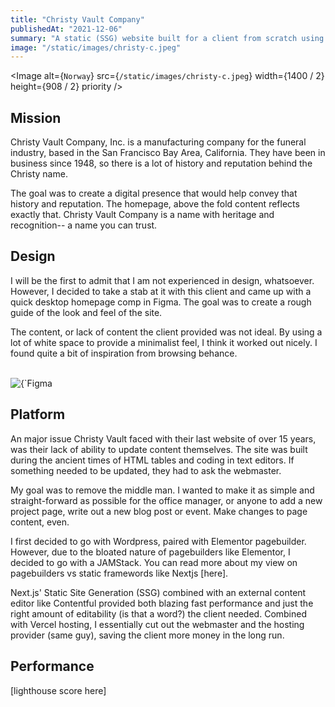 ```yaml
---
title: "Christy Vault Company"
publishedAt: "2021-12-06"
summary: "A static (SSG) website built for a client from scratch using Next.js and Contentful API."
image: "/static/images/christy-c.jpeg"
---
```


<Image
  alt={`Norway`}
  src={`/static/images/christy-c.jpeg`}
  width={1400 / 2}
  height={908 / 2}
  priority
/>

## Mission

Christy Vault Company, Inc. is a manufacturing company for the funeral industry, based in the San Francisco Bay Area, California. They have been in business since 1948, so there is a lot of history and reputation behind the Christy name.

The goal was to create a digital presence that would help convey that history and reputation. The homepage, above the fold content reflects exactly that. Christy Vault Company is a name with heritage and recognition-- a name you can trust.

## Design

I will be the first to admit that I am not experienced in design, whatsoever. However, I decided to take a stab at it with this client and came up with a quick desktop homepage comp in Figma. The goal was to create a rough guide of the look and feel of the site.

The content, or lack of content the client provided was not ideal. By using a lot of white space to provide a minimalist feel, I think it worked out nicely. I found quite a bit of inspiration from browsing behance.

<br />
<Image
  className="w-full rounded-lg"
  layout="responsive"
  alt={`Figma Design`}
  src={`/static/images/christy-vault/figma-c.png`}
  width={1018 / 2}
  height={969 / 2}
/>

## Platform

An major issue Christy Vault faced with their last website of over 15 years, was their lack of ability to update content themselves. The site was built during the ancient times of HTML tables and coding in text editors. If something needed to be updated, they had to ask the webmaster.

My goal was to remove the middle man. I wanted to make it as simple and straight-forward as possible for the office manager, or anyone to add a new project page, write out a new blog post or event. Make changes to page content, even.

I first decided to go with Wordpress, paired with Elementor pagebuilder. However, due to the bloated nature of pagebuilders like Elementor, I decided to go with a JAMStack. You can read more about my view on pagebuilders vs static framewords like Nextjs [here].

Next.js' Static Site Generation (SSG) combined with an external content editor like Contentful provided both blazing fast performance and just the right amount of editability (is that a word?) the client needed. Combined with Vercel hosting, I essentially cut out the webmaster and the hosting provider (same guy), saving the client more money in the long run.

## Performance

[lighthouse score here]